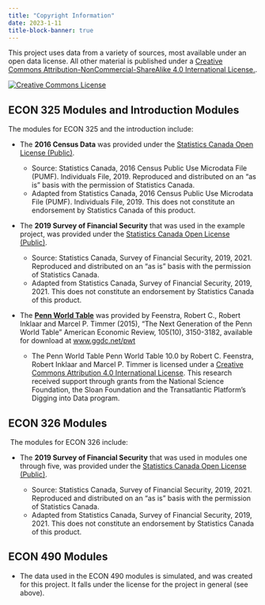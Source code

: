 ```yaml
---
title: "Copyright Information"
date: 2023-1-11
title-block-banner: true
---
```


This project uses data from a variety of sources, most available under an open data license.  All other material is published under a [Creative Commons Attribution-NonCommercial-ShareAlike 4.0 International License.](http://creativecommons.org/licenses/by-nc-sa/4.0/).

<div text-align="center"><a rel="license" href="http://creativecommons.org/licenses/by-nc-sa/4.0/"><img alt="Creative Commons License" style="border-width:0" src="https://i.creativecommons.org/l/by-nc-sa/4.0/88x31.png" /></a></div>

## ECON 325 Modules and Introduction Modules

The modules for ECON 325 and the introduction include:
​

* The **2016 Census Data** was provided under the [Statistics Canada Open License (Public)](https://www.statcan.gc.ca/en/reference/licence).  

  * Source: Statistics Canada, 2016 Census Public Use Microdata File (PUMF). Individuals File, 2019. Reproduced and distributed on an "as is" basis with the permission of Statistics Canada.
  * Adapted from Statistics Canada, 2016 Census Public Use Microdata File (PUMF). Individuals File, 2019. This does not constitute an endorsement by Statistics Canada of this product.

* The **2019 Survey of Financial Security** that was used in the example project, was provided under the [Statistics Canada Open License (Public)](https://www.statcan.gc.ca/en/reference/licence).  

  *  Source: Statistics Canada, Survey of Financial Security, 2019, 2021. Reproduced and distributed on an "as is" basis with the permission of Statistics Canada.
  * Adapted from Statistics Canada, Survey of Financial Security, 2019, 2021. This does not constitute an endorsement by Statistics Canada of this product.
​

* The [**Penn World Table**](https://www.rug.nl/ggdc/productivity/pwt/?lang=en)  was provided by Feenstra, Robert C., Robert Inklaar and Marcel P. Timmer (2015), "The Next Generation of the Penn World Table" American Economic Review, 105(10), 3150-3182, available for download at [www.ggdc.net/pwt](https://www.rug.nl/ggdc/)

  * The Penn World Table Penn World Table 10.0 by Robert C. Feenstra, Robert Inklaar and Marcel P. Timmer is licensed under a [Creative Commons Attribution 4.0 International License](http://creativecommons.org/licenses/by/4.0/). This research received support through grants from the National Science Foundation, the Sloan Foundation and the Transatlantic Platform’s Digging into Data program.

## ECON 326 Modules
​
The modules for ECON 326 include:

* The **2019 Survey of Financial Security** that was used in modules one through five, was provided under the [Statistics Canada Open License (Public)](https://www.statcan.gc.ca/en/reference/licence). 

  *  Source: Statistics Canada, Survey of Financial Security, 2019, 2021. Reproduced and distributed on an "as is" basis with the permission of Statistics Canada.
  * Adapted from Statistics Canada, Survey of Financial Security, 2019, 2021. This does not constitute an endorsement by Statistics Canada of this product.


## ECON 490 Modules

* The data used in the ECON 490 modules is simulated, and was created for this project.  It falls under the license for the project in general (see above).